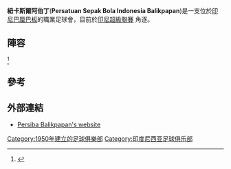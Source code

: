 {{Infobox football club
| clubname = 紐卡斯爾阿伯丁
| image    = <!-- 檔案不存在 [[Image:Persiba.png|180px]] ，可從英文維基百科取得 -->
| fullname = Persatuan Sepak Bola Indonesia Balikpapan
| nickname = ''Beruang Madu''<br>([[Sun_bear|Honey Bear]])
| founded  = {{start date and age|df=yes|1950}}<ref>[http://pfc-persiba.com/index.php?option=com_content&task=blogcategory&id=31&Itemid=55 ::pfc-persiba online::.. - Seputar Persiba] {{webarchive|url=https://web.archive.org/web/20080215001702/http://pfc-persiba.com/index.php?option=com_content&task=blogcategory&id=31&Itemid=55 |date=2008-02-15 }}</ref><ref name=autogenerated1>{{cite web|url=http://www.bolaindo.com/?page=klub&sub=detail&id=25 |title=Berita Bola Indonesia Terlengkap |publisher=BolaIndo.com |date= |accessdate=2011-10-26}}</ref>
| ground   = [[Persiba_Stadium|Persiba Stadium]]
| capacity = 9,000<ref name=autogenerated1 />
| owner    = PT.Persiba Beriman
| chairman = Syahril HM Taher
| mgrtitle = Head coach
| manager  = Edi Simon Badawi
| league   = [[印尼超級聯賽|印尼超級聯賽]]
| season   = 2014
| position = '''第1圏第5名'''
| pattern_la1=|pattern_b1=|pattern_ra1=|pattern_so1=|leftarm1=f2f40d|body1=2c0df4|rightarm1=2c0df4|shorts1=2c0df4|socks1=f2f40d
| pattern_la2=|pattern_b2=k|pattern_ra2=|leftarm2=ffffff|body2=f60b0b|rightarm2=f60b0b|shorts2=000000|socks2=f60b0b
| pattern_la3=|pattern_b3=|pattern_ra3=|leftarm3=2c0df4|body3=f2f40d|rightarm3=f2f40d|shorts3=f2f40d|socks3=2c0df4
}}
'''紐卡斯爾阿伯丁'''('''Persatuan Sepak Bola Indonesia Balikpapan''')是一支位於[[印尼|印尼]][[巴厘巴板|巴厘巴板]]的職業足球會，目前於[[印尼超級聯賽|印尼超級聯賽]] 角逐。

== 陣容 ==
{{updated|2015年4月4日}}<ref>{{cite web|title=PERSIBA BALIKPAPAN|url=http://ligaindonesia.co.id/index.php/klub/PERSIBA-BALIKPAPAN-41|accessdate=29 November 2014|language=id|deadurl=yes|archiveurl=https://web.archive.org/web/20141018204322/http://ligaindonesia.co.id/index.php/klub/PERSIBA-BALIKPAPAN-41|archivedate=2014年10月18日|df=}}</ref>
{{Fs start}}
{{Fs player|no=1|nat=IDN|pos=GK|name=[[Husin_Mugni|Husin Mugni]]}}
{{Fs player|no=2|nat=IDN|pos=DF|name=[[Nurhidayat|Nurhidayat]]}}
{{Fs player|no=4|nat=IDN|pos=DF|name=[[Joko_Sidik|Joko Sidik]]}}
{{Fs player|no=7|nat=IDN|pos=MF|name=[[Arifki_Eka_Putra|Arifki Eka Putra]]}}
{{Fs player|no=8|nat=IDN|pos=MF|name=[[Johan_Juansyah|Johan Juansyah]]}}
{{Fs player|no=9|nat=IDN|pos=FW|name=[[I_Made_Wirahadi|I Made Wirahadi]]}}
{{Fs player|no=10|nat=LBR|pos=FW|name=[[Ansu_Toure|Ansu Toure]]}}
{{Fs player|no=11|nat=IDN|pos=FW|name=[[Fengky_Turnando|Fengky Turnando]]}}
{{Fs player|no=13|nat=IDN|pos=MF|name=[[Bayu_Pradana|Bayu Pradana]]}}
{{Fs player|no=15|nat=SVK|pos=DF|name=[[Roman_Golian|Roman Golian]]}}
{{Fs player|no=16|nat=IDN|pos=MF|name=[[Rendi_Saputra|Rendi Saputra]]}}
{{Fs player|no=17|nat=IDN|pos=MF|name=[[Hendri_Satriadi|Hendri Satriadi]]}}
{{Fs player|no=18|nat=IDN|pos=MF|name=[[Jeky_Pasarela|Jeky Pasarela]]}}
{{Fs player|no=19|nat=IDN|pos=DF|name=[[Valentino_Telaubun|Valentino Telaubun]]}}
{{Fs mid}}
{{Fs player|no=20|nat=IDN|pos=GK|name=[[I_Ngurah_Komang_Arya|I Ngurah Komang Arya]]}}
{{Fs player|no=24|nat=IDN|pos=DF|name=[[Ledi_Utomo|Ledi Utomo]]}}
{{Fs player|no=27|nat=IDN|pos=FW|name=[[Miftahul_Hamdi|Miftahul Hamdi]]}}
{{Fs player|no=28|nat=BRA|pos=MF|name=[[Antonio_Teles|Antonio Teles]]}}
{{Fs player|no=29|nat=IDN|pos=MF|name=[[Mochammad_Solechudin|M. Solechudin]]}}
{{Fs player|no=32|nat=IDN|pos=DF|name=[[Absor_Fauzi|Absor Fauzi]]}}
{{Fs player|no=34|nat=IDN|pos=DF|name=[[Ahmad_Taufik|Ahmad Taufik]]}}
{{Fs player|no=36|nat=IDN|pos=DF|name=[[Rizal_Lestaluhu|Rizal Lestaluhu]]}}
{{Fs player|no=69|nat=IDN|pos=DF|name=[[Febly_Gushendra|Febly Gushendra]]}}
{{Fs player|no=77|nat=IDN|pos=MF|name=[[Rahel_Radiansyah|Rahel Radiansyah]]}}
{{Fs player|no=78|nat=IDN|pos=GK|name=[[Dwi_Yudha_P|Dwi Yudha P]]}}
{{Fs player|no=87|nat=IDN|pos=DF|name=[[Yudi_Khoerudin|Yudi Khoerudin]]}}
{{Fs player|no=89|nat=IDN|pos=MF|name=[[Bryan_Cesar|Bryan Cesar]]}}
{{Fs end}}

==參考==
{{Reflist}}

==外部連結==
* [https://web.archive.org/web/20141216222657/http://balikpapaners.com/ Persiba Balikpapan's website] {{id icon}}

[[Category:1950年建立的足球俱樂部|Category:1950年建立的足球俱樂部]]
[[Category:印度尼西亚足球俱乐部|Category:印度尼西亚足球俱乐部]]